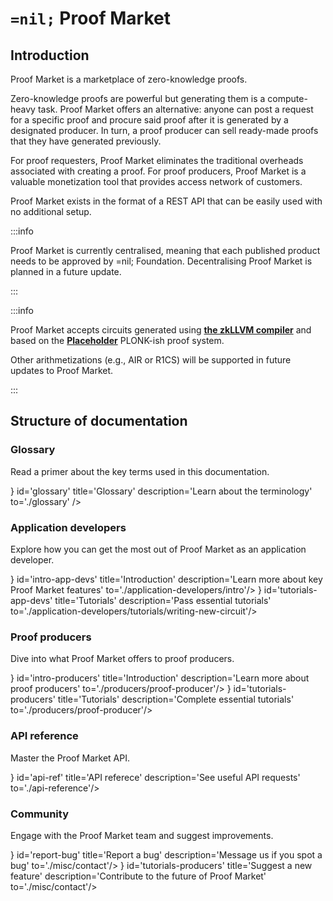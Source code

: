 

# `=nil;` Proof Market

## Introduction


Proof Market is a marketplace of zero-knowledge proofs.

Zero-knowledge proofs are powerful but generating them is a compute-heavy task. Proof Market offers an alternative: anyone can post a request for a specific proof and procure said proof after it is generated by a designated producer. In turn, a proof producer can sell ready-made proofs that they have generated previously. 

For proof requesters, Proof Market eliminates the traditional overheads associated with creating a proof. For proof producers, Proof Market is a valuable monetization tool that provides access network of customers.

Proof Market exists in the format of a REST API that can be easily used with no additional setup.

:::info

Proof Market is currently centralised, meaning that each published product needs to be approved by =nil; Foundation. Decentralising Proof Market is planned in a future update.

:::

:::info

Proof Market accepts circuits generated using [**the zkLLVM compiler**](../zkllvm/overview/what-is-zkllvm) and based on the [**Placeholder**](https://github.com/NilFoundation/evm-placeholder-verification) PLONK-ish proof system.

Other arithmetizations (e.g., AIR or R1CS) will be supported in future updates to Proof Market.

:::

## Structure of documentation

### Glossary

Read a primer about the key terms used in this documentation.

<CardSection>
    <Card icon={<img src={LibraryBooks}/>} id='glossary' title='Glossary' description='Learn about the terminology' to='./glossary' />
</CardSection>

### Application developers

Explore how you can get the most out of Proof Market as an application developer.

<CardSection>
    <Card icon={<img src={Code}/>} id='intro-app-devs' title='Introduction' description='Learn more about key Proof Market features' to='./application-developers/intro'/>
    <Card icon={<img src={Class}/>} id='tutorials-app-devs' title='Tutorials' description='Pass essential tutorials' to='./application-developers/tutorials/writing-new-circuit'/>
</CardSection>

### Proof producers

Dive into what Proof Market offers to proof producers.

<CardSection>
    <Card icon={<img src={Calculate}/>} id='intro-producers' title='Introduction' description='Learn more about proof producers' to='./producers/proof-producer'/>
    <Card icon={<img src={School}/>} id='tutorials-producers' title='Tutorials' description='Complete essential tutorials' to='./producers/proof-producer'/>
</CardSection>

### API reference

Master the Proof Market API.

<CardSection>
    <Card icon={<img src={API}/>} id='api-ref' title='API referece' description='See useful API requests' to='./api-reference'/>
</CardSection>

### Community

Engage with the Proof Market team and suggest improvements.


<CardSection>
    <Card icon={<img src={BugReport}/>} id='report-bug' title='Report a bug' description='Message us if you spot a bug' to='./misc/contact'/>
    <Card icon={<img src={Feedback}/>} id='tutorials-producers' title='Suggest a new feature' description='Contribute to the future of Proof Market' to='./misc/contact'/>
</CardSection>
